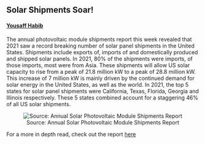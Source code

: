 ## Solar Shipments Soar!
#### [Yousaff Habib](https://www.linkedin.com/in/yousaff-habib-6684891a5/)

The annual photovoltaic module shipments report this week revealed that 2021 saw a record breaking number of solar panel shipments in the United States. Shipments include exports of, imports of and domestically produced and shipped solar panels. In 2021, 80% of the shipments were imports, of those imports, most were from Asia. These shipments will allow US solar capacity to rise from a peak of 21.8 million kW to a peak of 28.8 million kW. This increase of 7 million kW is mainly driven by the continued demand for solar energy in the United States, as well as the world. In 2021, the top 5 states for solar panel shipments were California, Texas, Florida, Georgia and Illinois respectively. These 5 states combined account for a staggering 46% of all US solar shipments.

<center>
![Source: Annual Solar Photovoltaic Module Shipments Report](https://www.eia.gov/todayinenergy/images/2022.09.01/main.svg)
</center>
For a more in depth read, check out the report [here](https://www.eia.gov/renewable/annual/solar_photo/)